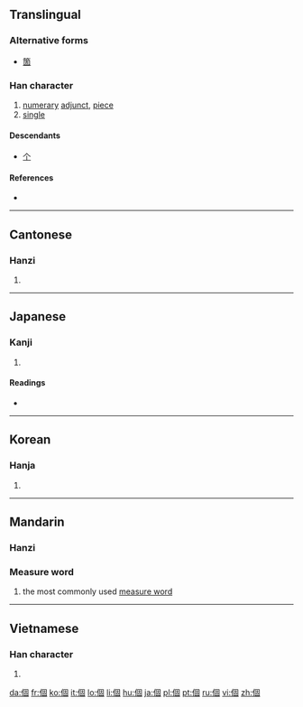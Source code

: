 {{also|个}}
==Translingual==
{{stroke order|type=animate}}
{{Hani-forms|[[个]]|個}} 
===Alternative forms===
* [[箇]]

===Han character===
{{Han char|rn=9|rad=人|as=08|sn=10|four=2620<sub>0</sub>|canj=人田十口 (OWJR)|ids=⿰[[亻]][[固]]}}

# [[numerary]] [[adjunct]], [[piece]]
# [[single]]

====Descendants====
* [[个]]

====References====
* {{Han ref|kx=0107.170|dkj=00758|dj=0228.020|hdz=10178.030|uh=500B|ud=20491|bh=ADD3|bd=44499}}

----

==Cantonese==

===Hanzi===
{{yue-hanzi|sim=个|jyut=go3|y=go3}}

# {{defn|lang=yue|sort=人08}}

----

==Japanese==

===Kanji===
{{ja-kanji|grade=5|rs=人08}}

# {{defn|lang=ja|sort=人08}}

====Readings====
* {{ja-readings|on=[[こ]] (ko), [[か]] (ka)|kun=[[こ]] (ko)}}

----

==Korean==

===Hanja===
{{ko-hanja|hangeul=개|rv=gae|mr=kae}}

# {{defn|lang=ko|sort=人08}}

----

==Mandarin==

===Hanzi===
{{cmn-hanzi|sim=个|pin=[[gè]] ([[ge4]])|wg=ko<sup>4</sup>}}

===Measure word===
{{rfc-header|Measure word|lang=cmn}}
{{cmn-mw|t|pin=gè|pint=ge4|sim=个|rs=人08}}

# the most commonly used [[measure word]]

----

==Vietnamese==

===Han character===
{{vi-hantu|cái|rs=人08}}

# {{defn|lang=vi|sort=人08}}

[[da:個]]
[[fr:個]]
[[ko:個]]
[[it:個]]
[[lo:個]]
[[li:個]]
[[hu:個]]
[[ja:個]]
[[pl:個]]
[[pt:個]]
[[ru:個]]
[[vi:個]]
[[zh:個]]